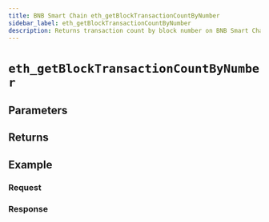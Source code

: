 ```yaml
---
title: BNB Smart Chain eth_getBlockTransactionCountByNumber
sidebar_label: eth_getBlockTransactionCountByNumber
description: Returns transaction count by block number on BNB Smart Chain.
---
```




# `eth_getBlockTransactionCountByNumber`

<Description />

## Parameters


<Params />

## Returns


<Returns />

## Example


<Example />

### Request


<Request />

### Response


<Response />
